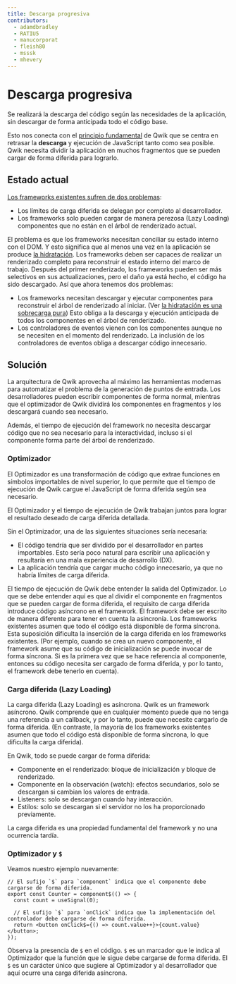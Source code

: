 ```yaml
---
title: Descarga progresiva
contributors:
  - adamdbradley
  - RATIU5
  - manucorporat
  - fleish80
  - msssk
  - mhevery
---
```


# Descarga progresiva

Se realizará la descarga del código según las necesidades de la aplicación, sin descargar de forma anticipada todo el código base.

Esto nos conecta con el [principio fundamental](../../think-qwik/index.mdx) de Qwik que se centra en retrasar la **descarga** y ejecución de JavaScript tanto como sea posible. Qwik necesita dividir la aplicación en muchos fragmentos que se pueden cargar de forma diferida para lograrlo.

## Estado actual

[Los frameworks existentes sufren de dos problemas](https://www.builder.io/blog/dont-blame-the-developer-for-what-the-frameworks-did):

- Los límites de carga diferida se delegan por completo al desarrollador.
- Los frameworks solo pueden cargar de manera perezosa (Lazy Loading) componentes que no están en el árbol de renderizado actual.

El problema es que los frameworks necesitan conciliar su estado interno con el DOM. Y esto significa que al menos una vez en la aplicación se produce [la hidratación](../../concepts/resumable/#resumable-vs-hydration). Los frameworks deben ser capaces de realizar un renderizado completo para reconstruir el estado interno del marco de trabajo. Después del primer renderizado, los frameworks pueden ser más selectivos en sus actualizaciones, pero el daño ya está hecho, el código ha sido descargado. Así que ahora tenemos dos problemas:

- Los frameworks necesitan descargar y ejecutar componentes para reconstruir el árbol de renderizado al iniciar. (Ver [la hidratación es una sobrecarga pura](https://www.builder.io/blog/hydration-is-pure-overhead)) Esto obliga a la descarga y ejecución anticipada de todos los componentes en el árbol de renderizado.
- Los controladores de eventos vienen con los componentes aunque no se necesiten en el momento del renderizado. La inclusión de los controladores de eventos obliga a descargar código innecesario.

## Solución

La arquitectura de Qwik aprovecha al máximo las herramientas modernas para automatizar el problema de la generación de puntos de entrada. Los desarrolladores pueden escribir componentes de forma normal, mientras que el optimizador de Qwik dividirá los componentes en fragmentos y los descargará cuando sea necesario.

Además, el tiempo de ejecución del framework no necesita descargar código que no sea necesario para la interactividad, incluso si el componente forma parte del árbol de renderizado.

### Optimizador

El Optimizador es una transformación de código que extrae funciones en símbolos importables de nivel superior, lo que permite que el tiempo de ejecución de Qwik cargue el JavaScript de forma diferida según sea necesario.

El Optimizador y el tiempo de ejecución de Qwik trabajan juntos para lograr el resultado deseado de carga diferida detallada.

Sin el Optimizador, una de las siguientes situaciones sería necesaria:

- El código tendría que ser dividido por el desarrollador en partes importables. Esto sería poco natural para escribir una aplicación y resultaría en una mala experiencia de desarrollo (DX).
- La aplicación tendría que cargar mucho código innecesario, ya que no habría límites de carga diferida.

El tiempo de ejecución de Qwik debe entender la salida del Optimizador. Lo que se debe entender aquí es que al dividir el componente en fragmentos que se pueden cargar de forma diferida, el requisito de carga diferida introduce código asíncrono en el framework. El framework debe ser escrito de manera diferente para tener en cuenta la asincronía. Los frameworks existentes asumen que todo el código está disponible de forma síncrona. Esta suposición dificulta la inserción de la carga diferida en los frameworks existentes. (Por ejemplo, cuando se crea un nuevo componente, el framework asume que su código de inicialización se puede invocar de forma síncrona. Si es la primera vez que se hace referencia al componente, entonces su código necesita ser cargado de forma diferida, y por lo tanto, el framework debe tenerlo en cuenta).

### Carga diferida (Lazy Loading)

La carga diferida (Lazy Loading) es asíncrona. Qwik es un framework asíncrono. Qwik comprende que en cualquier momento puede que no tenga una referencia a un callback, y por lo tanto, puede que necesite cargarlo de forma diferida. (En contraste, la mayoría de los frameworks existentes asumen que todo el código está disponible de forma síncrona, lo que dificulta la carga diferida).

En Qwik, todo se puede cargar de forma diferida:

- Componente en el renderizado: bloque de inicialización y bloque de renderizado.
- Componente en la observación (watch): efectos secundarios, solo se descargan si cambian los valores de entrada.
- Listeners: solo se descargan cuando hay interacción.
- Estilos: solo se descargan si el servidor no los ha proporcionado previamente.

La carga diferida es una propiedad fundamental del framework y no una ocurrencia tardía.

### Optimizador y `$`

Veamos nuestro ejemplo nuevamente:

```tsx
// El sufijo `$` para `component` indica que el componente debe cargarse de forma diferida.
export const Counter = component$(() => {
  const count = useSignal(0);

  // El sufijo `$` para `onClick` indica que la implementación del controlador debe cargarse de forma diferida.
  return <button onClick$={() => count.value++}>{count.value}</button>;
});
```

Observa la presencia de `$` en el código. `$` es un marcador que le indica al Optimizador que la función que le sigue debe cargarse de forma diferida. El `$` es un carácter único que sugiere al Optimizador y al desarrollador que aquí ocurre una carga diferida asíncrona.
